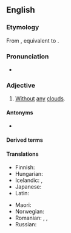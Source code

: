 ==English==

===Etymology===
From {{inh|en|enm|cloudeles}}, equivalent to {{suffix|en|cloud|less}}.

===Pronunciation===
* {{audio|En-us-cloudless.ogg|Audio (US)|lang=en}}

===Adjective===
{{en-adj}}

# [[without|Without]] [[any]] [[cloud]]s.

====Antonyms====
* {{l|en|cloudy}}

====Derived terms====
{{der2|en
|cloudlessness
|cloudless sulfur
|cloudless sulphur
|cloudlessly}}

====Translations====
{{trans-top|without any clouds}}
* Finnish: {{t+|fi|pilvetön}}
* Hungarian: {{t+|hu|felhőtlen}}
* Icelandic: {{t+|is|heiður}}, {{t|is|heiðskír}}
* Japanese: {{t+|ja|晴れ|tr=hare}}
* Latin: {{t|la|sūdus}}
{{trans-mid}}
* Maori: {{t|mi|tīhore}}
* Norwegian: {{t+|no|skyfri}}
* Romanian: {{t+|ro|senin}}, {{t+|ro|clar}}, {{t+|ro|limpede}}
* Russian: {{t+|ru|безо́блачный}}
{{trans-bottom}}